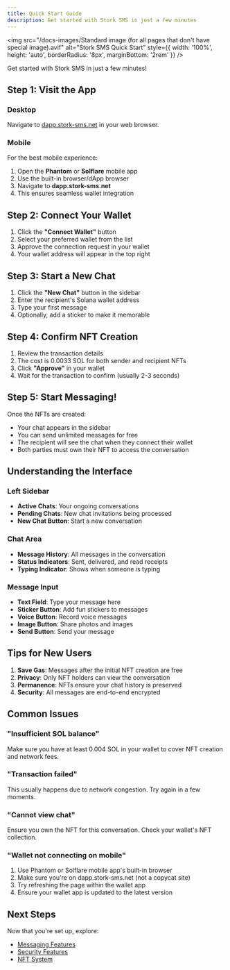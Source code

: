 ```yaml
---
title: Quick Start Guide
description: Get started with Stork SMS in just a few minutes
---
```


<img
  src="/docs-images/Standard image (for all pages that don't have special image).avif"
  alt="Stork SMS Quick Start"
  style={{ width: '100%', height: 'auto', borderRadius: '8px', marginBottom: '2rem' }}
/>


Get started with Stork SMS in just a few minutes!

## Step 1: Visit the App

### Desktop

Navigate to [dapp.stork-sms.net](https://dapp.stork-sms.net) in your web browser.

### Mobile

For the best mobile experience:

1. Open the **Phantom** or **Solflare** mobile app
2. Use the built-in browser/dApp browser
3. Navigate to **dapp.stork-sms.net**
4. This ensures seamless wallet integration

## Step 2: Connect Your Wallet

1. Click the **"Connect Wallet"** button
2. Select your preferred wallet from the list
3. Approve the connection request in your wallet
4. Your wallet address will appear in the top right

## Step 3: Start a New Chat

1. Click the **"New Chat"** button in the sidebar
2. Enter the recipient's Solana wallet address
3. Type your first message
4. Optionally, add a sticker to make it memorable

## Step 4: Confirm NFT Creation

1. Review the transaction details
2. The cost is 0.0033 SOL for both sender and recipient NFTs
3. Click **"Approve"** in your wallet
4. Wait for the transaction to confirm (usually 2-3 seconds)

## Step 5: Start Messaging!

Once the NFTs are created:

* Your chat appears in the sidebar
* You can send unlimited messages for free
* The recipient will see the chat when they connect their wallet
* Both parties must own their NFT to access the conversation

## Understanding the Interface

### Left Sidebar

* **Active Chats**: Your ongoing conversations
* **Pending Chats**: New chat invitations being processed
* **New Chat Button**: Start a new conversation

### Chat Area

* **Message History**: All messages in the conversation
* **Status Indicators**: Sent, delivered, and read receipts
* **Typing Indicator**: Shows when someone is typing

### Message Input

* **Text Field**: Type your message here
* **Sticker Button**: Add fun stickers to messages
* **Voice Button**: Record voice messages
* **Image Button**: Share photos and images
* **Send Button**: Send your message

## Tips for New Users

1. **Save Gas**: Messages after the initial NFT creation are free
2. **Privacy**: Only NFT holders can view the conversation
3. **Permanence**: NFTs ensure your chat history is preserved
4. **Security**: All messages are end-to-end encrypted

## Common Issues

### "Insufficient SOL balance"

Make sure you have at least 0.004 SOL in your wallet to cover NFT creation and network fees.

### "Transaction failed"

This usually happens due to network congestion. Try again in a few moments.

### "Cannot view chat"

Ensure you own the NFT for this conversation. Check your wallet's NFT collection.

### "Wallet not connecting on mobile"

1. Use Phantom or Solflare mobile app's built-in browser
2. Make sure you're on dapp.stork-sms.net (not a copycat site)
3. Try refreshing the page within the wallet app
4. Ensure your wallet app is updated to the latest version

## Next Steps

Now that you're set up, explore:

* [Messaging Features](../features/messaging-types.md)
* [Security Features](../security/wallet-authentication.md)
* [NFT System](../nft-system/how-it-works.md)
